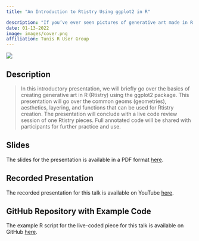 ```yaml
---
title: "An Introduction to Rtistry Using ggplot2 in R"

description: "If you’ve ever seen pictures of generative art made in R and wondered if you could ever create art like that, the answer is “Yes.”..."
date: 01-13-2022
image: images/cover.png
affiliation: Tunis R User Group
---
```


[![](images/cover.png){fig-align="center"}](https://lnkd.in/ghGDreS8)

## Description

> In this introductory presentation, we will briefly go over the basics of creating generative art in R (Rtistry) using the ggplot2 package. This presentation will go over the common geoms (geometries), aesthetics, layering, and functions that can be used for Rtistry creation. The presentation will conclude with a live code review session of one Rtistry pieces. Full annotated code will be shared with participants for further practice and use.

## Slides

The slides for the presentation is available in a PDF format [here](https://lnkd.in/ghGDreS8).

## Recorded Presentation

The recorded presentation for this talk is available on YouTube [here](https://lnkd.in/gDcQTK5d).

## GitHub Repository with Example Code

The example R script for the live-coded piece for this talk is available on GitHub [here](https://github.com/Meghansaha/Data_Art/blob/master/creations/Collages/Mountains/Mountains.R).

